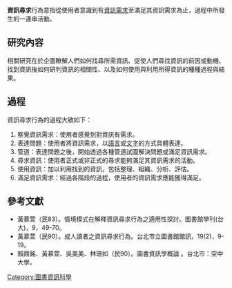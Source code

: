 '''資訊尋求'''行為意指從使用者意識到有[[資訊需求|資訊需求]]至滿足其資訊需求為止，過程中所發生的一連串活動。

==研究內容==
相關研究在於企圖瞭解人們如何找尋所需資訊、促使人們尋找資訊的前因或動機、找到資訊後如何研判資訊的相關性、以及如何使用與利用所得資訊的種種過程與結果。

==過程==
資訊尋求行為的過程大致如下：
#察覺資訊需求：使用者感覺到對資訊有需求。
#表達問題：使用者將資訊需求，以[[語言|語言]]或[[文字|文字]]的方式具體表達。
#管道：表達問題之後，開始透過各種管道試圖解決問題或滿足資訊需求。
#尋求資訊：使用者正式或非正式的尋求能夠滿足其資訊需求的活動。
#使用資訊：加以利用找到的資訊，包括整理、組織、分析、評估。
#滿足資訊需求：經過各階段的過程，使用者的資訊需求應能獲得滿足。

==參考文獻==
*黃慕萱（民83）。情境模式在解釋資訊尋求行為之適用性探討。圖書館學刊(台大)，9，49-70。
*黃慕萱（民90）。成人讀者之資訊尋求行為。台北市立圖書館館訊，19(2)，9-19。
*賴鼎銘、黃慕萱、吳美美、林珊如（民90）。圖書資訊學概論 。台北市：空中大學。
{{Library science-stub}}
[[Category:圖書資訊科學|Category:圖書資訊科學]]